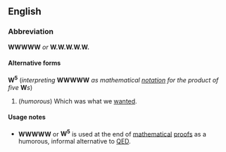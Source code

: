 ==English==
===Abbreviation===
'''WWWWW''' ''or'' '''W.W.W.W.W.'''

====Alternative forms====
'''W<sup>5</sup>''' (''interpreting'' '''WWWWW''' ''as mathematical [[notation]] for the product of five'' '''W'''''s'')

#(''humorous'') Which was what we [[want]]ed.

====Usage notes====
*'''WWWWW''' or '''W<sup>5</sup>''' is used at the end of [[mathematical]] [[proof]]s as a humorous, informal alternative to [[QED]].